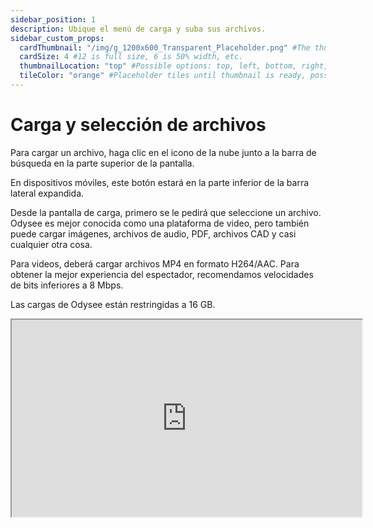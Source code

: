 ---
sidebar_position: 1
description: Ubique el menú de carga y suba sus archivos.
sidebar_custom_props:
  cardThumbnail: "/img/g_1200x600_Transparent_Placeholder.png" #The thumbnail on the category card.
  cardSize: 4 #12 is full size, 6 is 50% width, etc.
  thumbnailLocation: "top" #Possible options: top, left, bottom, right, none
  tileColor: "orange" #Placeholder tiles until thumbnail is ready, possible options: blue, cream, darkpurple, lightpurple, mauve, orange, pink, none
---

# Carga y selección de archivos

Para cargar un archivo, haga clic en el icono de la nube junto a la barra de búsqueda en la parte superior de la pantalla.

En dispositivos móviles, este botón estará en la parte inferior de la barra lateral expandida.

Desde la pantalla de carga, primero se le pedirá que seleccione un archivo. Odysee es mejor conocida como una plataforma de video, pero también puede cargar imágenes, archivos de audio, PDF, archivos CAD y casi cualquier otra cosa.

Para videos, deberá cargar archivos MP4 en formato H264/AAC. Para obtener la mejor experiencia del espectador, recomendamos velocidades de bits inferiores a 8 Mbps.

Las cargas de Odysee están restringidas a 16 GB.

<iframe id="odysee-iframe" width="560" height="315" src="https://odysee.com/$/embed/c%C3%B3mo-subir-un-video-en-odysee/0d72bafc795f98fb5c9acfc5fe4de1a04075cd2e?r=EHmNcr6EpYs6s4AZNiCN51H2aQ3UtsA1" allowfullscreen></iframe>
